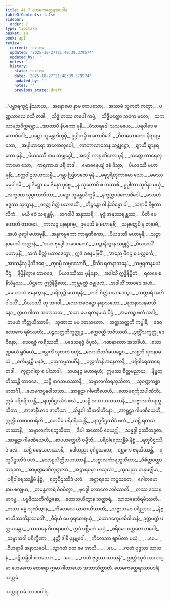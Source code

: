 ```yaml
---
title: 41.7 ဟေမကတ္ထေရအပဒါန
tableOfContents: false
sidebar:
  order: 7
type: tipitaka
basket: su
book: ap1
review:
  current: review
  updated: '2025-10-27T21:48:39.379574'
  updated_by: ''
  notes: ''
  history:
  - state: review
    date: '2025-10-27T21:48:39.379574'
    updated_by: ''
    notes: ''
    previous_state: draft
---
```



<ReviewStatus review={frontmatter.review} showDetails={true} />

<HypothesisAnnotation frontmatter={frontmatter} />

<DynamicBreadcrumb />

<Division number="183" book="ap1" e="ch" v="20" p="412">

<Paragraph number="5041" type="verses" book="ap1">
_“ပဗ္ဘာရကူဋံ နိဿာယ,_  
_အနောမော နာမ တာပသော;_  
_အဿမံ သုကတံ ကတွာ,_  
_ပဏ္ဏသာလေ ဝသီ တဒါ._  

</Paragraph>

</Division>
<Division number="184" book="ap1" e="ch" v="20" p="412">

<Paragraph number="5042" type="verses" book="ap1">
_သိဒ္ဓံ တဿ တပေါ ကမ္မံ,_  
_သိဒ္ဓိပတ္တော သကေ ဗလေ;_  
_သကသာမညဝိက္ကန္တော,_  
_အာတာပီ နိပကော မုနိ._  

</Paragraph>

</Division>
<Division number="185" book="ap1" e="ch" v="20" p="412">

<Paragraph number="5043" type="verses" book="ap1">
_ဝိသာရဒေါ သသမယေ,_  
_ပရဝါဒေ စ ကောဝိဒေါ;_  
_ပဋ္ဌော ဘူမန္တလိက္ခမှိ,_  
ဥပ္ပါတမှိ စ ကောဝိဒေါ._  

</Paragraph>

</Division>
<Division number="186" book="ap1" e="ch" v="20" p="412">

<Paragraph number="5044" type="verses" book="ap1">
_ဝီတသောကော နိရာရမ္ဘော,_  
_အပ္ပါဟာရော အလောလုပေါ;_  
_လာဘာလာဘေန သန္တုဋ္ဌော,_  
_ဈာယီ ဈာနရတော မုနိ._  

</Paragraph>

</Division>
<Division number="187" book="ap1" e="ch" v="20" p="412">

<Paragraph number="5045" type="verses" book="ap1">
_ပိယဒဿီ နာမ သမ္ဗုဒ္ဓေါ,_  
_အဂ္ဂေါ ကာရုဏိကော မုနိ;_  
_သတ္တေ တာရေတုကာမော သော,_  
_ကရုဏာယ ဖရီ တဒါ._  

</Paragraph>

</Division>
<Division number="188" book="ap1" e="ch" v="20" p="412">

<Paragraph number="5046" type="verses" book="ap1">
_ဗောဓနေယျံ ဇနံ ဒိသွာ,_  
_ပိယဒဿီ မဟာမုနိ;_  
_စက္ကဝါဠသဟဿမ္ပိ,_  
_ဂန္တွာ ဩဝဒတေ မုနိ._  

</Paragraph>

</Division>
<Division number="189" book="ap1" e="ch" v="20" p="412">

<Paragraph number="5047" type="verses" book="ap1">
_မမုဒ္ဓရိတုကာမော သော,_  
_မမဿမမုပါဂမိ;_  
_န ဒိဋ္ဌော မေ ဇိနော ပုဗ္ဗေ,_  
_န သုတောပိ စ ကဿစိ._  

</Paragraph>

</Division>
<Division number="190" book="ap1" e="ch" v="20" p="412">

<Paragraph number="5048" type="verses" book="ap1">
ဥပ္ပါတာ သုပိနာ မယှံ,_  
_လက္ခဏာ သုပ္ပကာသိတာ;_  
_ပဋ္ဌော ဘူမန္တလိက္ခမှိ,_  
_နက္ခတ္တပဒကောဝိဒေါ._  

</Paragraph>

</Division>
<Division number="191" book="ap1" e="ch" v="20" p="412">

<Paragraph number="5049" type="verses" book="ap1">
_သောဟံ ဗုဒ္ဓဿ သုတွာန,_  
_တတ္ထ စိတ္တံ ပသာဒယိံ;_  
_တိဋ္ဌန္တော ဝါ နိသိန္နော ဝါ,_  
_သရာမိ နိစ္စကာလိကံ._  

</Paragraph>

</Division>
<Division number="192" book="ap1" e="ch" v="20" p="412">

<Paragraph number="5050" type="verses" book="ap1">
_မယိ ဧဝံ သရန္တမှိ,_  
_ဘဂဝါပိ အနုဿရိ;_  
_ဗုဒ္ဓံ အနုဿရန္တဿ,_  
_ပီတိ မေ ဟောတိ တာဝဒေ._  

</Paragraph>

</Division>
<Division number="193" book="ap1" e="ch" v="20" p="413">

<Paragraph number="5051" type="verses" book="ap1">
_ကာလဉ္စ ပုနရာဂမ္မ,_  
ဥပေသိ မံ မဟာမုနိ;_  
_သမ္ပတ္တေပိ န ဇာနာမိ,_  
_အယံ ဗုဒ္ဓေါ မဟာမုနိ._  

</Paragraph>

</Division>
<Division number="194" book="ap1" e="ch" v="20" p="413">

<Paragraph number="5052" type="verses" book="ap1">
_အနုကမ္ပကော ကာရုဏိကော,_  
_ပိယဒဿီ မဟာမုနိ;_  
_သဉ္ဇာနာပေသိ အတ္တာနံ,_  
_‘အဟံ ဗုဒ္ဓေါ သဒေဝကေ’._  

</Paragraph>

</Division>
<Division number="195" book="ap1" e="ch" v="20" p="413">

<Paragraph number="5053" type="verses" book="ap1">
_သဉ္ဇာနိတွာန သမ္ဗုဒ္ဓံ,_  
_ပိယဒဿိံ မဟာမုနိံ;_  
_သကံ စိတ္တံ ပသာဒေတွာ,_  
ဣဒံ ဝစနမဗြဝိံ._  

</Paragraph>

</Division>
<Division number="196" book="ap1" e="ch" v="20" p="413">

<Paragraph number="5054" type="verses" book="ap1">
_‘အညေ ပီဌေ စ ပလ္လင်္ကေ,_  
_အာသန္ဒီသု နိသီဒရေ;_  
_တုဝမ္ပိ သဗ္ဗဒဿာဝီ,_  
_နိသီဒ ရတနာသနေ’._  

</Paragraph>

</Division>
<Division number="197" book="ap1" e="ch" v="20" p="413">

<Paragraph number="5055" type="verses" book="ap1">
_သဗ္ဗရတနမယံ ပီဌံ,_  
_နိမ္မိနိတွာန တာဝဒေ;_  
_ပိယဒဿိဿ မုနိနော,_  
_အဒါသိံ ဣဒ္ဓိနိမ္မိတံ._  

</Paragraph>

</Division>
<Division number="198" book="ap1" e="ch" v="20" p="413">

<Paragraph number="5056" type="verses" book="ap1">
_ရတနေ စ နိသိန္နဿ,_  
_ပီဌကေ ဣဒ္ဓိနိမ္မိတေ;_  
_ကုမ္ဘမတ္တံ ဇမ္ဗုဖလံ,_  
_အဒါသိံ တာဝဒေ အဟံ._  

</Paragraph>

</Division>
<Division number="199" book="ap1" e="ch" v="20" p="413">

<Paragraph number="5057" type="verses" book="ap1">
_မမ ဟာသံ ဇနေတွာန,_  
_ပရိဘုဉ္ဇိ မဟာမုနိ;_  
_တဒါ စိတ္တံ ပသာဒေတွာ,_  
_သတ္ထာရံ အဘိဝါဒယိံ._  

</Paragraph>

</Division>
<Division number="200" book="ap1" e="ch" v="20" p="413">

<Paragraph number="5058" type="verses" book="ap1">
_ပိယဒဿီ တု ဘဂဝါ,_  
_လောကဇေဋ္ဌော နရာသဘော;_  
_ရတနာသနမာသီနော,_  
ဣမာ ဂါထာ အဘာသထ._  

</Paragraph>

</Division>
<Division number="201" book="ap1" e="ch" v="20" p="413">

<Paragraph number="5059" type="verses" book="ap1">
_‘ယော မေ ရတနမယံ ပီဌံ,_  
_အမတဉ္စ ဖလံ အဒါ;_  
_တမဟံ ကိတ္တယိဿာမိ,_  
_သုဏာထ မမ ဘာသတော._  

</Paragraph>

</Division>
<Division number="202" book="ap1" e="ch" v="20" p="413">

<Paragraph number="5060" type="verses" book="ap1">
_သတ္တသတ္တတိ ကပ္ပါနိ,_  
_ဒေဝလောကေ ရမိဿတိ;_  
_ပဉ္စသတ္တတိက္ခတ္တုဉ္စ,_  
_စက္ကဝတ္တီ ဘဝိဿတိ._  

</Paragraph>

</Division>
<Division number="203" book="ap1" e="ch" v="20" p="413">

<Paragraph number="5061" type="verses" book="ap1">
_ဒွတ္တိံသက္ခတ္တုံ ဒေဝိန္ဒော,_  
_ဒေဝရဇ္ဇံ ကရိဿတိ;_  
_ပဒေသရဇ္ဇံ ဝိပုလံ,_  
_ဂဏနာတော အသင်္ခိယံ._  

</Paragraph>

</Division>
<Division number="204" book="ap1" e="ch" v="20" p="413">

<Paragraph number="5062" type="verses" book="ap1">
_သောဏ္ဏမယံ ရူပိမယံ,_  
_ပလ္လင်္ကံ သုကတံ ဗဟုံ;_  
_လောဟိတင်္ဂမယဉ္စေဝ,_  
_လစ္ဆတိ ရတနာမယံ._  

</Paragraph>

</Division>
<Division number="205" book="ap1" e="ch" v="20" p="413">

<Paragraph number="5063" type="verses" book="ap1">
_စင်္ကမန္တမ္ပိ မနုဇံ,_  
_ပုညကမ္မသမင်္ဂိနံ;_  
_ပလ္လင်္ကာနိ အနေကာနိ,_  
_ပရိဝါရေဿရေ တဒါ._  

</Paragraph>

</Division>
<Division number="206" book="ap1" e="ch" v="20" p="414">

<Paragraph number="5064" type="verses" book="ap1">
_ကူဋာဂါရာ စ ပါသာဒါ,_  
_သယနဉ္စ မဟာရဟံ;_  
ဣမဿ စိတ္တမညာယ,_  
_နိဗ္ဗတ္တိဿန္တိ တာဝဒေ._  

</Paragraph>

</Division>
<Division number="207" book="ap1" e="ch" v="20" p="414">

<Paragraph number="5065" type="verses" book="ap1">
_သဋ္ဌိ နာဂသဟဿာနိ,_  
_သဗ္ဗာလင်္ကာရဘူသိတာ;_  
_သုဝဏ္ဏကစ္ဆာ မာတင်္ဂါ,_  
_ဟေမကပ္ပနဝါသသာ._  

</Paragraph>

</Division>
<Division number="208" book="ap1" e="ch" v="20" p="414">

<Paragraph number="5066" type="verses" book="ap1">
_အာရူဠှာ ဂါမဏီယေဟိ,_  
_တောမရင်္ကုသပါဏိဘိ;_  
ဣမံ ပရိစရိဿန္တိ,_  
_ရတ္နပီဌဿိဒံ ဖလံ._  

</Paragraph>

</Division>
<Division number="209" book="ap1" e="ch" v="20" p="414">

<Paragraph number="5067" type="verses" book="ap1">
_သဋ္ဌိ အဿသဟဿာနိ,_  
_သဗ္ဗာလင်္ကာရဘူသိတာ;_  
_အာဇာနီယာဝ ဇာတိယာ,_  
_သိန္ဓဝါ သီဃဝါဟိနော._  

</Paragraph>

</Division>
<Division number="210" book="ap1" e="ch" v="20" p="414">

<Paragraph number="5068" type="verses" book="ap1">
_အာရူဠှာ ဂါမဏီယေဟိ,_  
ဣလ္လိယာစာပဓာရိဘိ;_  
_တေပိမံ ပရိစရိဿန္တိ,_  
_ရတ္နပီဌဿိဒံ ဖလံ._  

</Paragraph>

</Division>
<Division number="211" book="ap1" e="ch" v="20" p="414">

<Paragraph number="5069" type="verses" book="ap1">
_သဋ္ဌိ ရထသဟဿာနိ,_  
_သဗ္ဗာလင်္ကာရဘူသိတာ;_  
_ဒီပါ အထောပိ ဝေယဂ္ဃါ,_  
_သန္နဒ္ဓါ ဥဿိတဒ္ဓဇာ._  

</Paragraph>

</Division>
<Division number="212" book="ap1" e="ch" v="20" p="414">

<Paragraph number="5070" type="verses" book="ap1">
_အာရူဠှာ ဂါမဏီယေဟိ,_  
_စာပဟတ္ထေဟိ ဝမ္မိဘိ;_  
_ပရိဝါရေဿန္တိမံ နိစ္စံ,_  
_ရတ္နပီဌဿိဒံ ဖလံ._  

</Paragraph>

</Division>
<Division number="213" book="ap1" e="ch" v="20" p="414">

<Paragraph number="5071" type="verses" book="ap1">
_သဋ္ဌိ ဓေနုသဟဿာနိ,_  
_ဒေါဟညာ ပုင်္ဂဝူသဘေ;_  
_ဝစ္ဆကေ ဇနယိဿန္တိ,_  
_ရတ္နပီဌဿိဒံ ဖလံ._  

</Paragraph>

</Division>
<Division number="214" book="ap1" e="ch" v="20" p="414">

<Paragraph number="5072" type="verses" book="ap1">
_သောဠသိတ္ထိသဟဿာနိ,_  
_သဗ္ဗာလင်္ကာရဘူသိတာ;_  
_ဝိစိတ္တဝတ္ထာဘရဏာ,_  
_အာမုက္ကမဏိကုဏ္ဍလာ._  

</Paragraph>

</Division>
<Division number="215" book="ap1" e="ch" v="20" p="414">

<Paragraph number="5073" type="verses" book="ap1">
_အဠာရပမှာ ဟသုလာ,_  
_သုသညာ တနုမဇ္ဈိမာ;_  
_ပရိဝါရေဿန္တိမံ နိစ္စံ,_  
_ရတ္နပီဌဿိဒံ ဖလံ._  

</Paragraph>

</Division>
<Division number="216" book="ap1" e="ch" v="20" p="414">

<Paragraph number="5074" type="verses" book="ap1">
_အဋ္ဌာရသေ ကပ္ပသတေ,_  
_ဂေါတမော နာမ စက္ခုမာ;_  
_တမန္ဓကာရံ ဝိဓမိတွာ,_  
_ဗုဒ္ဓေါ လောကေ ဘဝိဿတိ._  

</Paragraph>

</Division>
<Division number="217" book="ap1" e="ch" v="20" p="414">

<Paragraph number="5075" type="verses" book="ap1">
_တဿ ဒဿနမာဂမ္မ,_  
_ပဗ္ဗဇိဿတိကိဉ္စနော;_  
_တောသယိတွာန သတ္ထာရံ,_  
_သာသနေဘိရမိဿတိ._  

</Paragraph>

</Division>
<Division number="218" book="ap1" e="ch" v="20" p="414">

<Paragraph number="5076" type="verses" book="ap1">
_တဿ ဓမ္မံ သုဏိတွာန,_  
_ကိလေသေ ဃာတယိဿတိ;_  
_သဗ္ဗာသဝေ ပရိညာယ,_  
_နိဗ္ဗာယိဿတိနာသဝေါ’._  

</Paragraph>

</Division>
<Division number="219" book="ap1" e="ch" v="20" p="415">

<Paragraph number="5077" type="verses" book="ap1">
_ဝီရိယံ မေ ဓုရဓောရယှံ,_  
_ယောဂက္ခေမာဓိဝါဟနံ;_  
ဥတ္တမတ္ထံ ပတ္ထယန္တော,_  
_သာသနေ ဝိဟရာမဟံ._  

</Paragraph>

</Division>
<Division number="220" book="ap1" e="ch" v="20" p="415">

<Paragraph number="5078" type="verses" book="ap1">
ဣဒံ ပစ္ဆိမကံ မယှံ,_  
_စရိမော ဝတ္တတေ ဘဝေါ;_  
_သဗ္ဗာသဝါ ပရိက္ခီဏာ,_  
_နတ္ထိ ဒါနိ ပုနဗ္ဘဝေါ._  

</Paragraph>

</Division>
<Division number="221" book="ap1" e="ch" v="20" p="415">

<Paragraph number="5079" type="verses" book="ap1">
_ကိလေသာ ဈာပိတာ မယှံ,_  
_ …ပေ… _  
_ဝိဟရာမိ အနာသဝေါ._  

</Paragraph>

</Division>
<Division number="222" book="ap1" e="ch" v="20" p="415">

<Paragraph number="5080" type="verses" book="ap1">
_သွာဂတံ ဝတ မေ အာသိ,_  
_ …ပေ… _  
_ကတံ ဗုဒ္ဓဿ သာသနံ._  

</Paragraph>

</Division>
<Division number="223" book="ap1" e="ch" v="20" p="415">

<Paragraph number="5081" type="verses" book="ap1">
_ပဋိသမ္ဘိဒါ စတဿော,_  
_ …ပေ… _  
_ကတံ ဗုဒ္ဓဿ သာသနံ”._  

</Paragraph>

<Paragraph number="5082" book="ap1">
ဣတ္ထံ သုဒံ အာယသ္မာ ဟေမကော ထေရော ဣမာ ဂါထာယော အဘာသိတ္ထာတိ.

</Paragraph>
</Division>

<Paragraph number="5083" type="center" book="ap1">
ဟေမကတ္ထေရဿာပဒါနံ သတ္တမံ.

  
သတ္တရသမံ ဘာဏဝါရံ.
</Paragraph>